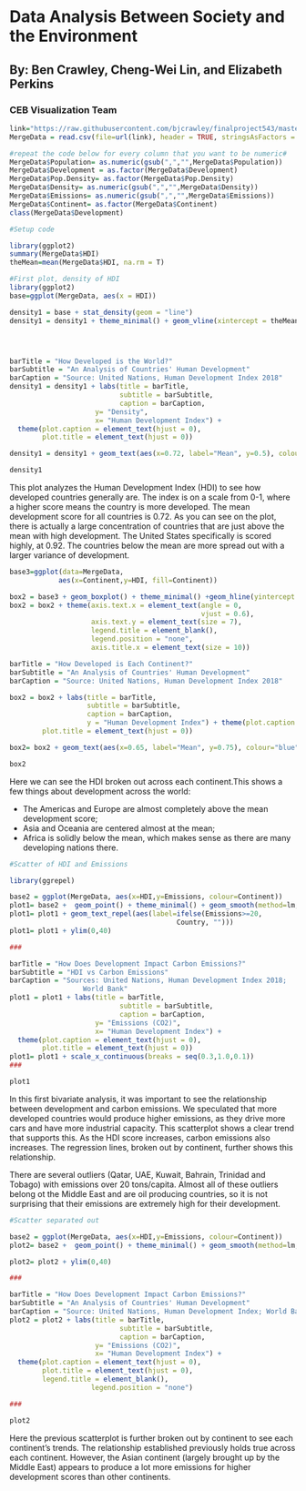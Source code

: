 # Data Analysis Between Society and the Environment
## By: Ben Crawley, Cheng-Wei Lin, and Elizabeth Perkins
### CEB Visualization Team

```r
link="https://raw.githubusercontent.com/bjcrawley/finalproject543/master/543%20Data%20-%20Final%20Data.csv"
MergeData = read.csv(file=url(link), header = TRUE, stringsAsFactors = FALSE)

#repeat the code below for every column that you want to be numeric#
MergeData$Population= as.numeric(gsub(",","",MergeData$Population))
MergeData$Development = as.factor(MergeData$Development)
MergeData$Pop.Density= as.factor(MergeData$Pop.Density)
MergeData$Density= as.numeric(gsub(",","",MergeData$Density))
MergeData$Emissions= as.numeric(gsub(",","",MergeData$Emissions))
MergeData$Continent= as.factor(MergeData$Continent)
class(MergeData$Development)
```

```r
#Setup code

library(ggplot2)
summary(MergeData$HDI)
theMean=mean(MergeData$HDI, na.rm = T)

```

```r
#First plot, density of HDI
library(ggplot2)
base=ggplot(MergeData, aes(x = HDI))

density1 = base + stat_density(geom = "line")
density1 = density1 + theme_minimal() + geom_vline(xintercept = theMean, color='blue') +geom_vline(xintercept = 0.92, color='red')




barTitle = "How Developed is the World?"
barSubtitle = "An Analysis of Countries' Human Development"
barCaption = "Source: United Nations, Human Development Index 2018"
density1 = density1 + labs(title = barTitle, 
                           subtitle = barSubtitle,
                           caption = barCaption,
                     y= "Density",
                     x= "Human Development Index") +
  theme(plot.caption = element_text(hjust = 0), 
        plot.title = element_text(hjust = 0))

density1 = density1 + geom_text(aes(x=0.72, label="Mean", y=0.5), colour="blue", angle=90, vjust = 1.2, text=element_text(size=11)) + geom_text(aes(x=0.92, label="United States", y=0.5), colour="red", angle=90, vjust = 1.2, text=element_text(size=11))

density1
```

This plot analyzes the Human Development Index (HDI) to see how developed countries generally are. The index is on a scale from 0-1, where a higher score means the country is more developed. The mean development score for all countries is 0.72. As you can see on the plot, there is actually a large concentration of countries that are just above the mean with high development. The United States specifically is scored highly, at 0.92. The countries below the mean are more spread out with a larger variance of development.

```r
base3=ggplot(data=MergeData,
            aes(x=Continent,y=HDI, fill=Continent))

box2 = base3 + geom_boxplot() + theme_minimal() +geom_hline(yintercept = theMean, color='blue') 
box2 = box2 + theme(axis.text.x = element_text(angle = 0,
                                               vjust = 0.6),
                    axis.text.y = element_text(size = 7),
                    legend.title = element_blank(),
                    legend.position = "none",
                    axis.title.x = element_text(size = 10))

barTitle = "How Developed is Each Continent?"
barSubtitle = "An Analysis of Countries' Human Development"
barCaption = "Source: United Nations, Human Development Index 2018"

box2 = box2 + labs(title = barTitle,
                   subtitle = barSubtitle,
                   caption = barCaption,
                   y = "Human Development Index") + theme(plot.caption = element_text(hjust = 0), 
        plot.title = element_text(hjust = 0)) 

box2= box2 + geom_text(aes(x=0.65, label="Mean", y=0.75), colour="blue", angle=0, vjust = 1, text=element_text(size=8))

box2
```

Here we can see the HDI broken out across each continent.This shows a few things about development across the world:

* The Americas and Europe are almost completely above the mean development score;
* Asia and Oceania are centered almost at the mean;
* Africa is solidly below the mean, which makes sense as there are many developing nations there.


```r
#Scatter of HDI and Emissions

library(ggrepel)

base2 = ggplot(MergeData, aes(x=HDI,y=Emissions, colour=Continent)) 
plot1= base2 +  geom_point() + theme_minimal() + geom_smooth(method=lm, se=FALSE)
plot1= plot1 + geom_text_repel(aes(label=ifelse(Emissions>=20,
                                         Country, "")))
plot1= plot1 + ylim(0,40) 

###

barTitle = "How Does Development Impact Carbon Emissions?"
barSubtitle = "HDI vs Carbon Emissions"
barCaption = "Sources: United Nations, Human Development Index 2018;
                  World Bank"
plot1 = plot1 + labs(title = barTitle, 
                           subtitle = barSubtitle,
                           caption = barCaption,
                     y= "Emissions (CO2)",
                     x= "Human Development Index") +
  theme(plot.caption = element_text(hjust = 0), 
        plot.title = element_text(hjust = 0))
plot1= plot1 + scale_x_continuous(breaks = seq(0.3,1.0,0.1))
###

plot1
```

In this first bivariate analysis, it was important to see the relationship between development and carbon emissions. We speculated that more developed countries would produce higher emissions, as they drive more cars and have more industrial capacity. This scatterplot shows a clear trend that supports this. As the HDI score increases, carbon emissions also increases. The regression lines, broken out by continent, further shows this relationship.

There are several outliers (Qatar, UAE, Kuwait, Bahrain, Trinidad and Tobago) with emissions over 20 tons/capita. Almost all of these outliers belong ot the Middle East and are oil producing countries, so it is not surprising that their emissions are extremely high for their development.

```r
#Scatter separated out

base2 = ggplot(MergeData, aes(x=HDI,y=Emissions, colour=Continent)) 
plot2= base2 +  geom_point() + theme_minimal() + geom_smooth(method=lm, se=FALSE) + facet_grid(~Continent)

plot2= plot2 + ylim(0,40) 

###

barTitle = "How Does Development Impact Carbon Emissions?"
barSubtitle = "An Analysis of Countries' Human Development"
barCaption = "Source: United Nations, Human Development Index; World Bank"
plot2 = plot2 + labs(title = barTitle, 
                           subtitle = barSubtitle,
                           caption = barCaption,
                     y= "Emissions (CO2)",
                     x= "Human Development Index") +
  theme(plot.caption = element_text(hjust = 0), 
        plot.title = element_text(hjust = 0),
        legend.title = element_blank(),
                    legend.position = "none")

###

plot2
```

Here the previous scatterplot is further broken out by continent to see each continent's trends. The relationship established previously holds true across each continent. However, the Asian continent (largely brought up by the Middle East) appears to produce a lot more emissions for higher development scores than other continents.




































